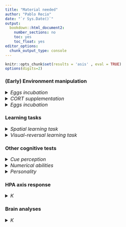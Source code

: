 ```yaml
---
title: "Material needed"
author: "Pablo Recio"
date: "`r Sys.Date()`"
output: 
  bookdown::html_document2:
    number_sections: no
    toc: yes
    toc_float: yes
editor_options: 
  chunk_output_type: console
---
```


```r
knitr::opts_chunk$set(results = 'asis' , eval = TRUE)
options(digits=2)
```

### **(Early) Environment manipulation**

<details>
  <summary style=font-size:16px>*Eggs incubation*</summary>
* Containers - <span style="color: blue;"> Where to find them </span>  
* Vermiculite or similar - <span style="color: blue;"> What and where to find it </span>  

</details>

<details>
  <summary style=font-size:16px>*CORT supplementation*</summary>
* CORT - <span style="color: blue;"> Where to find it </span>  
* Vehicle - <span style="color: blue;"> What and where to find it </span>  
* Pippetes or similar to apply solution - <span style="color: blue;"> What and where to find them </span>  
* Gloves - <span style="color: blue;"> Where to find them </span>  

</details>

<details>
  <summary style=font-size:16px>*Eggs incubation*</summary>
* Incubators - <span style="color: blue;"> How to use them </span>  

</details>

### **Learning tasks**
<details>
  <summary style=font-size:16px>*Spatial learning task*</summary>
  
* Terraria - <span style="color: blue;"> How many do we need? Size? Should we by more? How many? </span>  
<Span style="color: darkgreen;">
  + We may need 100 terraria  
  + ...  
  + We have ..., but they may bee necessary for changing some; we should buy ...  
</span>
* Shelters - <span style="color: blue;"> Would it be OK if we use glasses for the central shelter? </span>  
* Brush to chase them - <span style="color: blue;"> Do we have one? Where to find it </span>		
* Cameras	- <span style="color: blue;"> How many do we need? Should we by more? How many? </span>  
<Span style="color: darkgreen;">  
  + Each camera covers 4 terraria, we need 20 approx 	
  + There are 12 cameras already, we should by 8 more  
</span>
</details>

<details>
  <summary style=font-size:16px>*Visual-reversal learning task*</summary>

* Terraria and cameras (Same as in Spatial learning task)  
* Feeders	- <span style="color: blue;"> How many do we need? How to build them/do we have? Where? </span>   
* Cardboard/material painted - <span style="color: blue;"> Decide what is better. Ask for spectophotometer if needed </span>   
* Prey (reward) - <span style="color: blue;"> How many? Should we use live prey, like crickets, or canned prey (prey in cue perception tests)? </span>  
<Span style="color: darkgreen;"> 
  + We may need 3 per ind per trial, one of them being consumed = 5300 approx  
</span>

</details>

### **Other cognitive tests**
<details>
  <summary style=font-size:16px>*Cue perception*</summary>


	Terraria	100 approx
Containers	Plastic glass or similar	2 per individual = 200 approx
Containers	Filter paper	
	Prey (canned food?)	3 types of prey per ind = 100 preys/type*
	Cameras	1 per 4 terraria = 20 approx 

</details>

<details>
  <summary style=font-size:16px>*Numerical abilities*</summary>


</details>

<details>
  <summary style=font-size:16px>*Personality*</summary>


</details>

### **HPA axis response**
<details>
  <summary style=font-size:16px>*K*</summary>


</details>

### **Brain analyses**
<details>
  <summary style=font-size:16px>*K*</summary>


</details>






